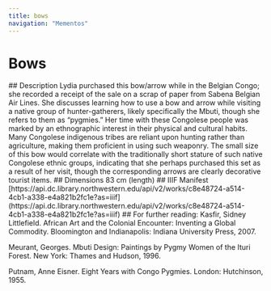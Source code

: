 ```yaml
---
title: bows
navigation: "Mementos"
---
```

# Bows
<Viewer options = "showTitle: false" iiifContent="https://api.dc.library.northwestern.edu/api/v2/works/c8e48724-a514-4cb1-a338-e4a821b2fc1e?as=iiif" />
## Description
Lydia purchased this bow/arrow while in the Belgian Congo; she recorded a receipt of the sale on a scrap of paper from Sabena Belgian Air Lines. She discusses learning how to use a bow and arrow while visiting a native group of hunter-gatherers, likely specifically the Mbuti, though she refers to them as “pygmies.” Her time with these Congolese people was marked by an ethnographic interest in their physical and cultural habits. Many Congolese indigenous tribes are reliant upon hunting rather than agriculture, making them proficient in using such weaponry. The small size of this bow would correlate with the traditionally short stature of such native Congolese ethnic groups, indicating that she perhaps purchased this set as a result of her visit, though the corresponding arrows are clearly decorative tourist items.
## Dimensions
83 cm (length)
## IIIF Manifest
[https://api.dc.library.northwestern.edu/api/v2/works/c8e48724-a514-4cb1-a338-e4a821b2fc1e?as=iiif](https://api.dc.library.northwestern.edu/api/v2/works/c8e48724-a514-4cb1-a338-e4a821b2fc1e?as=iiif)
## For further reading:
Kasfir, Sidney Littlefield. African Art and the Colonial Encounter: Inventing a Global Commodity. Bloomington and Indianapolis: Indiana University Press, 2007.

Meurant, Georges. Mbuti Design: Paintings by Pygmy Women of the Ituri Forest. New York: Thames and Hudson, 1996.

Putnam, Anne Eisner. Eight Years with Congo Pygmies. London: Hutchinson, 1955.